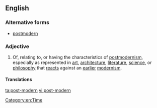 ==English==
{{wikipedia|Postmodernism}}

===Alternative forms===
* [[postmodern]]

===Adjective===
{{en-adj|pos=[[post-]][[modern]]}}

# Of, relating to, or having the characteristics of [[postmodernism]], especially as represented in [[art]], [[architecture]], [[literature]], [[science]], or [[philosophy]] that [[react]]s against an [[earlier]] [[modernism]].

====Translations====
{{trans-see|having the characteristics of postmodernism|postmodern}}

[[Category:en:Time]]

[[ta:post-modern]]
[[vi:post-modern]]